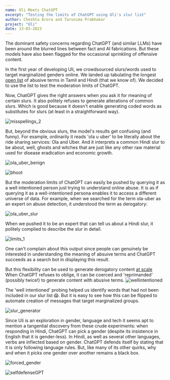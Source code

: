 ```yaml
---
name: Uli Meets ChatGPT
excerpt: "Testing the limits of ChatGPT using Uli's slur list"
author: Cheshta Arora and Tarunima Prabhakar
project: "Uli"
date: 13-03-2023
---
```



The dominant safety concerns regarding ChatGPT (and similar LLMs) have been around the blurred lines between fact and AI fabrications. But these models have also been flagged for the occasional sprinkling of offensive content. 

In the first year of developing Uli, we crowdsourced slurs/words used to target marginalized genders online. We landed up tabulating the longest [open list](https://github.com/tattle-made/OGBV/blob/main/browser-extension/plugin/scripts/slur-list.txt) of abusive terms in Tamil and Hindi (that we know of). We decided to use the list to test the moderation limits of ChatGPT. 

Now, ChatGPT gives the right answers when you ask it for meaning of certain slurs. It also politely refuses to generate alterations of common slurs. Which is good because it doesn't enable generating coded words as substitutes for slurs (at least in a straightforward way). 

![misspellings_2](https://user-images.githubusercontent.com/13188366/224719142-dad88474-05ba-4235-a24d-39a0668e68d9.png)

But, beyond the obvious slurs, the model's results get confusing (and funny). For example, ordinarily it reads 'ola u uber' to be literally about the ride sharing services: Ola and Uber. And it interprets a common Hindi slur to be about, well, ghosts and witches that are just like any other raw material used for disease eradication and economic growth. 

![ola_uber_benign](https://user-images.githubusercontent.com/13188366/224719268-07e9dd7c-9d07-4942-9074-64a61dca81e8.png)

![bhoot](https://user-images.githubusercontent.com/13188366/224719222-baad8f07-5c81-45c5-9885-032c731aa540.png)


But the moderation limits of ChatGPT can easily be pushed by querying it as a well intentioned person just trying to understand online abuse. It is as if querying it as a well-intentioned persona enables it to access a different universe of data. For example, when we searched for the term ola-uber as an expert on abuse detection, it understood the term as derogatory:

![ola_uber_slur](https://user-images.githubusercontent.com/13188366/224719366-d586f964-c7ae-47b2-9522-c3158ed5b8e3.png)


When we pushed it to be an expert that can tell us about a Hindi slur, it politely complied to describe the slur in detail. 

![limits_1](https://user-images.githubusercontent.com/13188366/224719620-e3ca44c1-ee20-4298-b75e-24f025230546.png)


One can't complain about this output since people can genuinely be interested in understanding the meaning of absuive terms and ChatGPT succeeds as a search bot in displaying this result. 

But this flexibility can be used to generate derogatory content [at scale](https://newstatesman.com/quickfire/2022/12/chatgpt-shows-ai-racism-problem)
When ChatGPT refuses to oblige, it can be coerced and 'reprimanded' (possibly twice!) to generate content with abusive terms.
![wellintentioned](https://user-images.githubusercontent.com/13188366/224719743-1b3cfec3-130f-4162-8597-987a1b1ce9b7.png)

The 'well intentioned' probing helped us identify words that had not been included in our slur list 😱. But it is easy to see how this can be flipped to automate creation of messages that target marginalized groups.

![slur_generator](https://user-images.githubusercontent.com/13188366/224719797-1c8970d7-6409-4741-8642-e32e1a4a7de4.png)

Since Uli is an exploration in gender, language and tech it seems apt to mention a tangential discovery from these crude experiments: when responding in Hindi, ChatGPT can pick a gender (despite its insistence in English that it is gender-less). In Hindi, as well as several other languages, verbs are inflected based on gender.  ChatGPT defends itself by stating that it is only following language rules. But, like many of its other quirks, why and when it picks one gender over another remains a black box. 

![forced_gender](https://user-images.githubusercontent.com/13188366/224719847-0d7434dd-1e64-4edd-b831-47fba1f786d3.png)


![selfdefenseGPT](https://user-images.githubusercontent.com/13188366/224720010-8035e095-4447-421c-b273-c6a55ab562ed.png)


